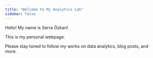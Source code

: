 ```yaml
---
title: "Welcome to My Analytics Lab"
sidebar: false 
---
```


Hello! My name is Serra Özkan!

This is my personal webpage.

Please stay tuned to follow my works on data analytics, blog posts, and more.
